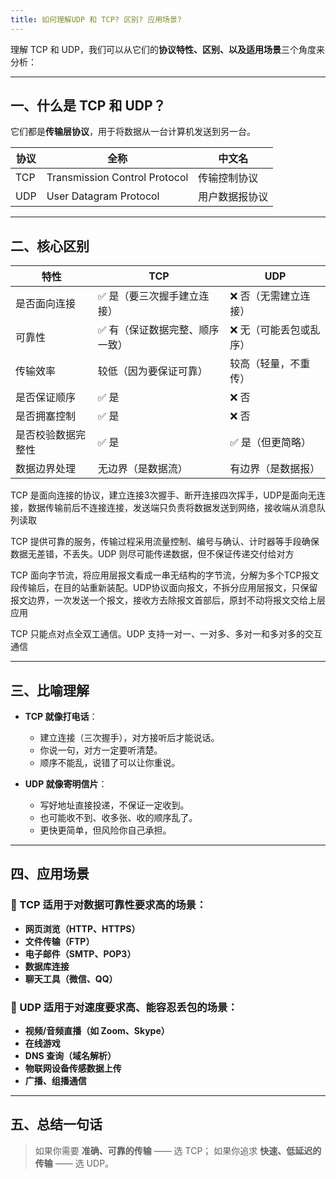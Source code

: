 ```yaml
---
title: 如何理解UDP 和 TCP? 区别? 应用场景?
---
```


理解 TCP 和 UDP，我们可以从它们的**协议特性、区别、以及适用场景**三个角度来分析：

---

## 一、什么是 TCP 和 UDP？

它们都是**传输层协议**，用于将数据从一台计算机发送到另一台。

| 协议  | 全称                            | 中文名     |
| --- | ----------------------------- | ------- |
| TCP | Transmission Control Protocol | 传输控制协议  |
| UDP | User Datagram Protocol        | 用户数据报协议 |

---

## 二、核心区别

| 特性        | TCP              | UDP          |
| --------- | ---------------- | ------------ |
| 是否面向连接    | ✅ 是（要三次握手建立连接）   | ❌ 否（无需建立连接）  |
| 可靠性       | ✅ 有（保证数据完整、顺序一致） | ❌ 无（可能丢包或乱序） |
| 传输效率      | 较低（因为要保证可靠）      | 较高（轻量，不重传）   |
| 是否保证顺序    | ✅ 是              | ❌ 否          |
| 是否拥塞控制    | ✅ 是              | ❌ 否          |
| 是否校验数据完整性 | ✅ 是              | ✅ 是（但更简略）    |
| 数据边界处理    | 无边界（是数据流）        | 有边界（是数据报）    |

TCP 是面向连接的协议，建立连接3次握手、断开连接四次挥手，UDP是面向无连接，数据传输前后不连接连接，发送端只负责将数据发送到网络，接收端从消息队列读取

TCP 提供可靠的服务，传输过程采用流量控制、编号与确认、计时器等手段确保数据无差错，不丢失。UDP 则尽可能传递数据，但不保证传递交付给对方

TCP 面向字节流，将应用层报文看成一串无结构的字节流，分解为多个TCP报文段传输后，在目的站重新装配。UDP协议面向报文，不拆分应用层报文，只保留报文边界，一次发送一个报文，接收方去除报文首部后，原封不动将报文交给上层应用

TCP 只能点对点全双工通信。UDP 支持一对一、一对多、多对一和多对多的交互通信



---

## 三、比喻理解

* **TCP 就像打电话**：

  * 建立连接（三次握手），对方接听后才能说话。
  * 你说一句，对方一定要听清楚。
  * 顺序不能乱，说错了可以让你重说。

* **UDP 就像寄明信片**：

  * 写好地址直接投递，不保证一定收到。
  * 也可能收不到、收多张、收的顺序乱了。
  * 更快更简单，但风险你自己承担。

---

## 四、应用场景

### 🔶 TCP 适用于对**数据可靠性要求高**的场景：

* **网页浏览（HTTP、HTTPS）**
* **文件传输（FTP）**
* **电子邮件（SMTP、POP3）**
* **数据库连接**
* **聊天工具（微信、QQ）**

### 🔷 UDP 适用于对**速度要求高、能容忍丢包**的场景：

* **视频/音频直播（如 Zoom、Skype）**
* **在线游戏**
* **DNS 查询（域名解析）**
* **物联网设备传感数据上传**
* **广播、组播通信**

---

## 五、总结一句话

> 如果你需要 **准确、可靠的传输** —— 选 TCP；
> 如果你追求 **快速、低延迟的传输** —— 选 UDP。
